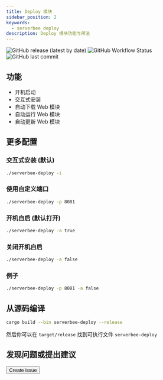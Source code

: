 ```yaml
---
title: Deploy 模块
sidebar_position: 2
keywords:
  - serverbee deploy
description: Deploy 模块功能与用法
---
```



<div className='flex space-x-2 flex-wrap'>
	<img
		src='https://img.shields.io/github/v/release/ZingerLittleBee/server_bee-backend?style=for-the-badge'
		alt='GitHub release (latest by date)'
	/>
	<img
		src='https://img.shields.io/github/actions/workflow/status/ZingerLittleBee/server_bee-backend/release.yml?style=for-the-badge'
		alt='GitHub Workflow Status'
	/>
	<img
		src='https://img.shields.io/github/last-commit/ZingerLittleBee/server_bee-backend?style=for-the-badge'
		alt='GitHub last commit'
	/>
</div>

## 功能

-   开机启动
-   交互式安装
-   自动下载 Web 模块
-   自动运行 Web 模块
-   自动更新 Web 模块

## 更多配置

### 交互式安装 (默认)


```bash
./serverbee-deploy -i
```

### 使用自定义端口


```bash
./serverbee-deploy -p 8081
```

### 开机自启 (默认打开)

```bash
./serverbee-deploy -a true
```

### 关闭开机自启

```bash
./serverbee-deploy -a false
```

### 例子


```bash
./serverbee-deploy -p 8081 -a false
```

## 从源码编译


```bash
cargo build --bin serverbee-deploy --release
```

然后你可以在 `target/release` 找到可执行文件 `serverbee-deploy`

## 发现问题或提出建议

<Button url='https://github.com/zingerlittlebee/server_bee-backend/issues/new'>
    Create issue
</Button>
